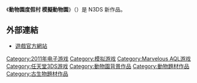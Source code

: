 {{expand|time=2011-05-22T02:24:50+00:00}}
{{Infobox animanga/Headerofja
|標題= 動物園度假村 模擬動物園
|圖像= 
|尺寸= 
|說明= 
|日文名稱= アニマルリゾート 動物園をつくろう!!
|英文名稱= 未定
|假名= 
|羅馬字= 
|類型= 
}}
{{Infobox animanga/Game
|標題= 
|遊戲類型= 未定
|使用平臺= [[任天堂3DS|任天堂3DS]]
|開發團隊= [[AQインタラクティブ|AQインタラクティブ]]
|代理商= [[Marvelous|Marvelous]]
|製作人= 未定
|監製= 
|腳本= 
|人物設定= 
|音樂= 
|媒體= 3DS專用卡匣
|遊戲人數= 未定
|發售日= {{flagicon|Japan}}2011年5月19日
|啟用時期= 
|售價= 未定
|銷售數量= 未定
|對象年齡= All
|周邊界面= 
}}
{{Infobox animanga/Footerofja}}

《'''動物園度假村 模擬動物園'''》（{{lang|ja|アニマルリゾート 動物園をつくろう!!}}）是 N3DS 新作品。

== 外部連結 ==
*{{ja icon}}[http://www.mmv.co.jp/special/game/3ds/animal/ 遊戲官方網站] {{Wayback|url=http://www.mmv.co.jp/special/game/3ds/animal/ |date=20110830054122 }}

{{DEFAULTSORT:Zoo Resort}}

[[Category:2011年电子游戏|Category:2011年电子游戏]]
[[Category:模拟游戏|Category:模拟游戏]]
[[Category:Marvelous_AQL游戏|Category:Marvelous AQL游戏]]
[[Category:任天堂3DS游戏|Category:任天堂3DS游戏]]
[[Category:動物園背景作品|Category:動物園背景作品]]
[[Category:動物題材作品|Category:動物題材作品]]
[[Category:古生物題材作品|Category:古生物題材作品]]